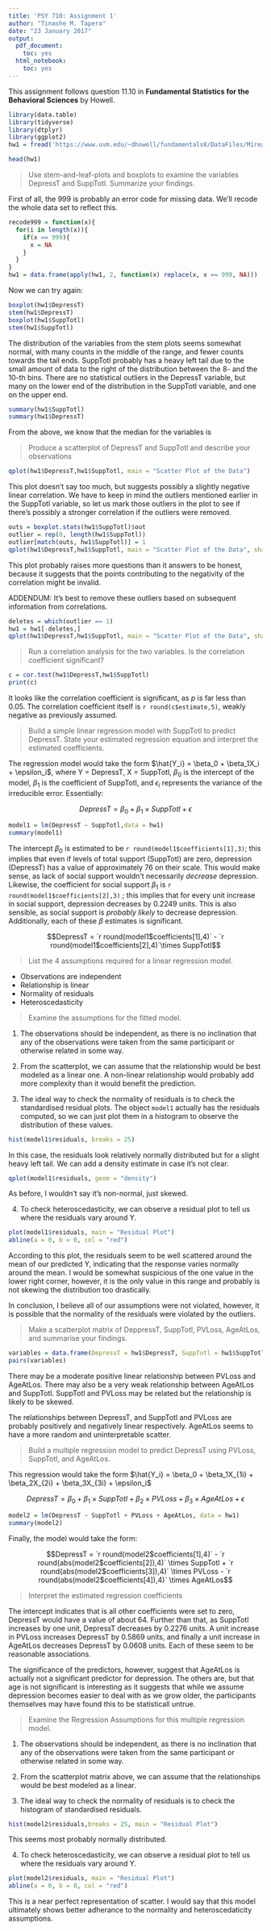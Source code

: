 ```yaml
---
title: 'PSY 710: Assignment 1'
author: "Tinashe M. Tapera"
date: "23 January 2017"
output:
  pdf_document:
    toc: yes
  html_notebook:
    toc: yes
---
```


This assignment follows question 11.10 in **Fundamental Statistics for the Behavioral Sciences** by Howell.

```r
library(data.table)
library(tidyverse)
library(dtplyr)
library(ggplot2)
hw1 = fread('https://www.uvm.edu/~dhowell/fundamentals8/DataFiles/Mireault.dat')
```

```r
head(hw1)
```

> Use stem-and-leaf-plots and boxplots to examine the variables DepressT and SuppTotl. Summarize your findings.

First of all, the 999 is probably an error code for missing data. We'll recode the whole data set to reflect this.

```r
recode999 = function(x){
  for(i in length(x)){
    if(x == 999){
      x = NA
    }
  }
}
hw1 = data.frame(apply(hw1, 2, function(x) replace(x, x == 999, NA)))
```

Now we can try again:

```r
boxplot(hw1$DepressT)
stem(hw1$DepressT)
boxplot(hw1$SuppTotl)
stem(hw1$SuppTotl)
```

The distribution of the variables from the stem plots seems somewhat normal, with many counts in the middle of the range, and fewer counts towards the tail ends. SuppTotl probably has a heavy left tail due to the small amount of data to the right of the distribution between the 8- and the 10-th bins. There are no statistical outliers in the DepressT variable, but many on the lower end of the distribution in the SuppTotl variable, and one on the upper end.

```r
summary(hw1$SuppTotl)
summary(hw1$DepressT)
```

From the above, we know that the median for the variables is

> Produce a scatterplot of DepressT and SuppTotl and describe your observations

```r
qplot(hw1$DepressT,hw1$SuppTotl, main = "Scatter Plot of the Data")
```

This plot doesn't say too much, but suggests possibly a slightly negative linear correlation. We have to keep in mind the outliers mentioned earlier in the SuppTotl variable, so let us mark those outliers in the plot to see if there's possibly a stronger correlation if the outliers were removed.

```r
outs = boxplot.stats(hw1$SuppTotl)$out
outlier = rep(0, length(hw1$SuppTotl))
outlier[match(outs, hw1$SuppTotl)] = 1
qplot(hw1$DepressT,hw1$SuppTotl, main = "Scatter Plot of the Data", shape = as.factor(outlier), col = as.factor(outlier))
```

This plot probably raises more questions than it answers to be honest, because it suggests that the points contributing to the negativity of the correlation might be invalid.

ADDENDUM: It's best to remove these outliers based on subsequent information from correlations.

```r
deletes = which(outlier == 1)
hw1 = hw1[-deletes,]
qplot(hw1$DepressT,hw1$SuppTotl, main = "Scatter Plot of the Data", shape = as.factor(outlier[-deletes]), col = as.factor(outlier)[-deletes])
```


> Run a correlation analysis for the two variables. Is the correlation coefficient significant?

```r
c = cor.test(hw1$DepressT,hw1$SuppTotl)
print(c)
```

It looks like the correlation coefficient is significant, as *p* is far less than 0.05. The correlation coefficient itself is `r round(c$estimate,5)`, weakly negative as previously assumed.

> Build a simple linear regression model with SuppTotl to predict DepressT. State your estimated regression equation and interpret the estimated coefficients.

The regression model would take the form $\hat{Y_i} = \beta_0 + \beta_1X_i + \epsilon_i$, where Y = DepressT, X = SuppTotl, $\beta_0$ is the intercept of the model, $\beta_1$ is the coefficient of SuppTotl, and $\epsilon_i$ represents the variance of the irreducible error. Essentially:

$$DepressT = \beta_0 + \beta_1\times SuppTotl + \epsilon$$

```r
model1 = lm(DepressT ~ SuppTotl,data = hw1)
summary(model1)
```

The intercept $\beta_0$ is estimated to be `r round(model1$coefficients[1],3)`; this implies that even if levels of total support (SuppTotl) are zero, depression (DepressT) has a value of approximately 76 on their scale. This would make sense, as lack of social support wouldn't necessarily *decrease* depression. Likewise, the coefficient for social support $\beta_1$ is `r round(model1$coefficients[2],3)` ; this implies that for every unit increase in social support, depression decreases by 0.2249 units. This is also sensible, as social support is *probably likely* to decrease depression. Additionally, each of these $\beta$ estimates is significant.

$$DepressT = `r round(model1$coefficients[1],4)` - `r round(model1$coefficients[2],4)`\times SuppTotl$$

> List the 4 assumptions required for a linear regression model.

- Observations are independent
- Relationship is linear
- Normality of residuals
- Heteroscedasticity

> Examine the assumptions for the fitted model.

1. The observations should be independent, as there is no inclination that any of the observations were taken from the same participant or otherwise related in some way.

2. From the scatterplot, we can assume that the relationship would be best modeled as a linear one. A non-linear relationship would probably add more complexity than it would benefit the prediction.

3. The ideal way to check the normality of residuals is to check the standardised residual plots. The object `model1` actually has the residuals computed, so we can just plot them in a histogram to observe the distribution of these values.

```r
hist(model1$residuals, breaks = 25)
```

In this case, the residuals look relatively normally distributed but for a slight heavy left tail. We can add a density estimate in case it's not clear.

```r
qplot(model1$residuals, geom = "density")
```

As before, I wouldn't say it's non-normal, just skewed.

4. To check heteroscedasticity, we can observe a residual plot to tell us where the residuals vary around Y.

```r
plot(model1$residuals, main = "Residual Plot")
abline(a = 0, b = 0, col = "red")
```

According to this plot, the residuals seem to be well scattered around the mean of our predicted Y, indicating that the response varies normally around the mean. I would be somewhat suspicious of the one value in the lower right corner, however, it is the only value in this range and probably is not skewing the distribution too drastically.

In conclusion, I believe all of our assumptions were not violated, however, it is possible that the normality of the residuals were violated by the outliers.

> Make a scatterplot matrix of DeppressT, SuppTotl, PVLoss, AgeAtLos, and summarise your findings.

```r
variables = data.frame(DepressT = hw1$DepressT, SuppTotl = hw1$SuppTotl, PVLoss = hw1$PVLoss, AgeAtLos = hw1$AgeAtLos)
pairs(variables)
```

There may be a moderate positive linear relationship between PVLoss and AgeAtLos. There may also be a very weak relationship between AgeAtLos and SuppTotl. SuppTotl and PVLoss may be related but the relationship is likely to be skewed.

The relationships between DepressT, and SuppTotl and PVLoss are probably positively and negatively linear respectively. AgeAtLos seems to have a more random and uninterpretable scatter.

> Build a multiple regression model to predict DepressT using PVLoss, SuppTotl, and AgeAtLos.

This regression would take the form $\hat{Y_i} = \beta_0 + \beta_1X_{1i} + \beta_2X_{2i} + \beta_3X_{3i} + \epsilon_i$

$$DepressT = \beta_0 + \beta_1\times SuppTotl + \beta_2\times PVLoss + \beta_3\times AgeAtLos + \epsilon$$

```r
model2 = lm(DepressT ~ SuppTotl + PVLoss + AgeAtLos, data = hw1)
summary(model2)
```

Finally, the model would take the form:

$$DepressT = `r round(model2$coefficients[1],4)` - `r round(abs(model2$coefficients[2]),4)` \times SuppTotl + `r round(abs(model2$coefficients[3]),4)` \times PVLoss - `r round(abs(model2$coefficients[4]),4)` \times AgeAtLos$$

> Interpret the estimated regression coefficients 

The intercept indicates that is all other coefficients were set to zero, DepressT would have a value of about 64. Further than that, as SuppTotl increases by one unit, DepressT decreases by 0.2276 units. A unit increase in PVLoss increases DepressT by 0.5869 units, and finally a unit increase in AgeAtLos decreases DepressT by 0.0608 units. Each of these seem to be reasonable associations.

The significance of the predictors, however, suggest that AgeAtLos is actually not a significant predictor for depression. The others are, but that age is not significant is interesting as it suggests that while we assume depression becomes easier to deal with as we grow older, the participants themselves may have found this to be statisticall untrue.

> Examine the Regression Assumptions for this multiple regression model.

1. The observations should be independent, as there is no inclination that any of the observations were taken from the same participant or otherwise related in some way.

2. From the scatterplot matrix above, we can assume that the relationships would be best modeled as a linear.

3. The ideal way to check the normality of residuals is to check the histogram of standardised residuals. 

```r
hist(model2$residuals,breaks = 25, main = "Residual Plot")
```

This seems most probably normally distributed.

4. To check heteroscedasticity, we can observe a residual plot to tell us where the residuals vary around Y.

```r
plot(model2$residuals, main = "Residual Plot")
abline(a = 0, b = 0, col = "red")
```

This is a near perfect representation of scatter. I would say that this model ultimately shows better adherance to the normality and heteroscedaticity assumptions.